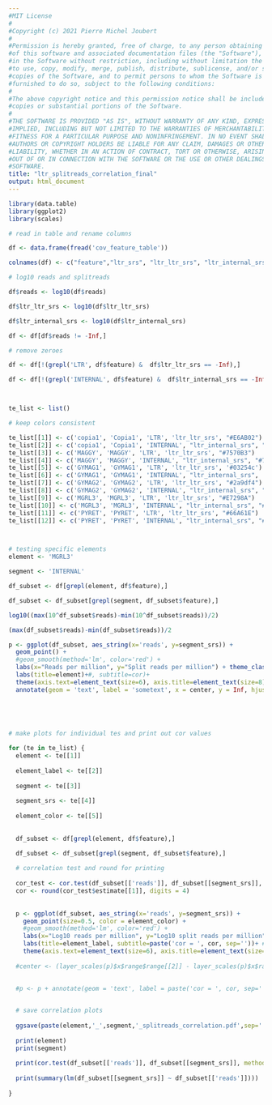 ```yaml
---
#MIT License
#
#Copyright (c) 2021 Pierre Michel Joubert
#
#Permission is hereby granted, free of charge, to any person obtaining a copy
#of this software and associated documentation files (the "Software"), to deal
#in the Software without restriction, including without limitation the rights
#to use, copy, modify, merge, publish, distribute, sublicense, and/or sell
#copies of the Software, and to permit persons to whom the Software is
#furnished to do so, subject to the following conditions:
#
#The above copyright notice and this permission notice shall be included in all
#copies or substantial portions of the Software.
#
#THE SOFTWARE IS PROVIDED "AS IS", WITHOUT WARRANTY OF ANY KIND, EXPRESS OR
#IMPLIED, INCLUDING BUT NOT LIMITED TO THE WARRANTIES OF MERCHANTABILITY,
#FITNESS FOR A PARTICULAR PURPOSE AND NONINFRINGEMENT. IN NO EVENT SHALL THE
#AUTHORS OR COPYRIGHT HOLDERS BE LIABLE FOR ANY CLAIM, DAMAGES OR OTHER
#LIABILITY, WHETHER IN AN ACTION OF CONTRACT, TORT OR OTHERWISE, ARISING FROM,
#OUT OF OR IN CONNECTION WITH THE SOFTWARE OR THE USE OR OTHER DEALINGS IN THE
#SOFTWARE.
title: "ltr_splitreads_correlation_final"
output: html_document
---
```


```r
library(data.table)
library(ggplot2)
library(scales)

# read in table and rename columns

df <- data.frame(fread('cov_feature_table'))

colnames(df) <- c("feature","ltr_srs", "ltr_ltr_srs", "ltr_internal_srs", "reads", "junction")

# log10 reads and splitreads

df$reads <- log10(df$reads)

df$ltr_ltr_srs <- log10(df$ltr_ltr_srs)

df$ltr_internal_srs <- log10(df$ltr_internal_srs)

df <- df[df$reads != -Inf,]

# remove zeroes

df <- df[!(grepl('LTR', df$feature) &  df$ltr_ltr_srs == -Inf),]

df <- df[!(grepl('INTERNAL', df$feature) &  df$ltr_internal_srs == -Inf),]



te_list <- list()

# keep colors consistent

te_list[[1]] <- c('copia1', 'Copia1', 'LTR', 'ltr_ltr_srs', "#E6AB02")
te_list[[2]] <- c('copia1', 'Copia1', 'INTERNAL', "ltr_internal_srs", "#E6AB02")
te_list[[3]] <- c('MAGGY', 'MAGGY', 'LTR', 'ltr_ltr_srs', "#7570B3")
te_list[[4]] <- c('MAGGY', 'MAGGY', 'INTERNAL', "ltr_internal_srs", "#7570B3")
te_list[[5]] <- c('GYMAG1', 'GYMAG1', 'LTR', 'ltr_ltr_srs', '#03254c')
te_list[[6]] <- c('GYMAG1', 'GYMAG1', 'INTERNAL', "ltr_internal_srs", '#03254c')
te_list[[7]] <- c('GYMAG2', 'GYMAG2', 'LTR', 'ltr_ltr_srs', "#2a9df4")
te_list[[8]] <- c('GYMAG2', 'GYMAG2', 'INTERNAL', "ltr_internal_srs", "#2a9df4")
te_list[[9]] <- c('MGRL3', 'MGRL3', 'LTR', 'ltr_ltr_srs', "#E7298A")
te_list[[10]] <- c('MGRL3', 'MGRL3', 'INTERNAL', "ltr_internal_srs", "#E7298A")
te_list[[11]] <- c('PYRET', 'PYRET', 'LTR', 'ltr_ltr_srs', "#66A61E")
te_list[[12]] <- c('PYRET', 'PYRET', 'INTERNAL', "ltr_internal_srs", "#66A61E")




```

```r

# testing specific elements
element <- 'MGRL3'

segment <- 'INTERNAL'

df_subset <- df[grepl(element, df$feature),]

df_subset <- df_subset[grepl(segment, df_subset$feature),]

log10((max(10^df_subset$reads)-min(10^df_subset$reads))/2)

(max(df_subset$reads)-min(df_subset$reads))/2

p <- ggplot(df_subset, aes_string(x='reads', y=segment_srs)) + 
  geom_point() +
  #geom_smooth(method='lm', color='red') +
  labs(x="Reads per million", y="Split reads per million") + theme_classic() + 
  labs(title=element)+#, subtitle=cor)+
  theme(axis.text=element_text(size=6), axis.title=element_text(size=8), plot.title=element_text(size=8, hjust=0.5), plot.subtitle=element_text(size=6, hjust=0.5))+
  annotate(geom = 'text', label = 'sometext', x = center, y = Inf, hjust = 0, vjust = 1)
  
  




```





```r

# make plots for individual tes and print out cor values

for (te in te_list) {
  element <- te[[1]]
  
  element_label <- te[[2]]
  
  segment <- te[[3]]
  
  segment_srs <- te[[4]]
  
  element_color <- te[[5]]
  
  
  df_subset <- df[grepl(element, df$feature),]

  df_subset <- df_subset[grepl(segment, df_subset$feature),]
  
  # correlation test and round for printing
  
  cor_test <- cor.test(df_subset[['reads']], df_subset[[segment_srs]], method=c("pearson"))
  cor <- round(cor_test$estimate[[1]], digits = 4)
  
  
  p <- ggplot(df_subset, aes_string(x='reads', y=segment_srs)) + 
    geom_point(size=0.5, color = element_color) +
    #geom_smooth(method='lm', color='red') +
    labs(x="Log10 reads per million", y="Log10 split reads per million") + theme_classic() + 
    labs(title=element_label, subtitle=paste('cor = ', cor, sep=''))+ # paste correlation to plot
    theme(axis.text=element_text(size=6), axis.title=element_text(size=8), plot.title=element_text(size=8, hjust=0.5), plot.subtitle=element_text(size=6, hjust=0.5))
  
  #center <- (layer_scales(p)$x$range$range[[2]] - layer_scales(p)$x$range$range[[1]])/2 + layer_scales(p)$x$range$range[[1]]
  

  #p <- p + annotate(geom = 'text', label = paste('cor = ', cor, sep=''), x = center, y = Inf, hjust = 0.5, vjust = 1, size = 2)

  
  # save correlation plots
  
  ggsave(paste(element,'_',segment,'_splitreads_correlation.pdf',sep=''), plot = p, width = (6.5/3), height = 2)
  
  print(element)
  print(segment)
  
  print(cor.test(df_subset[['reads']], df_subset[[segment_srs]], method=c("pearson")))
  
  print(summary(lm(df_subset[[segment_srs]] ~ df_subset[['reads']])))
  
}


```

